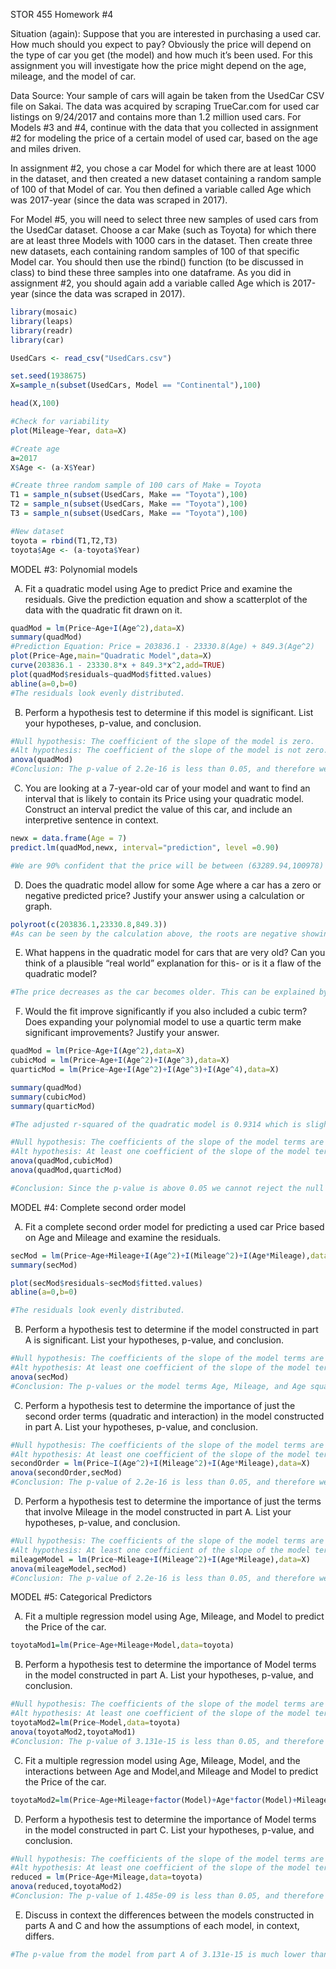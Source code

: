 STOR 455 Homework #4

Situation (again): Suppose that you are interested in purchasing a used car. How much should you expect to pay? Obviously the price will depend on the type of car you get (the model) and how much it’s been used. For this assignment you will investigate how the price might depend on the age, mileage, and the model of car.

Data Source: Your sample of cars will again be taken from the UsedCar CSV file on Sakai. The data was acquired by scraping TrueCar.com for used car listings on 9/24/2017 and contains more than 1.2 million used cars. For Models #3 and #4, continue with the data that you collected in assignment #2 for modeling the price of a certain model of used car, based on the age and miles driven.

In assignment #2, you chose a car Model for which there are at least 1000 in the dataset, and then created a new dataset containing a random sample of 100 of that Model of car. You then defined a variable called Age which was 2017-year (since the data was scraped in 2017).

For Model #5, you will need to select three new samples of used cars from the UsedCar dataset. Choose a car Make (such as Toyota) for which there are at least three Models with 1000 cars in the dataset. Then create three new datasets, each containing random samples of 100 of that specific Model car. You should then use the rbind() function (to be discussed in class) to bind these three samples into one dataframe. As you did in assignment #2, you should again add a variable called Age which is 2017-year (since the data was scraped in 2017).
```r
library(mosaic)
library(leaps)
library(readr)
library(car)

UsedCars <- read_csv("UsedCars.csv")

set.seed(1938675)
X=sample_n(subset(UsedCars, Model == "Continental"),100)

head(X,100)

#Check for variability
plot(Mileage~Year, data=X)

#Create age
a=2017
X$Age <- (a-X$Year)

#Create three random sample of 100 cars of Make = Toyota
T1 = sample_n(subset(UsedCars, Make == "Toyota"),100)
T2 = sample_n(subset(UsedCars, Make == "Toyota"),100)
T3 = sample_n(subset(UsedCars, Make == "Toyota"),100)

#New dataset
toyota = rbind(T1,T2,T3)
toyota$Age <- (a-toyota$Year)
```
MODEL #3: Polynomial models

A) Fit a quadratic model using Age to predict Price and examine the residuals. Give the prediction equation and show a scatterplot of the data with the quadratic fit drawn on it.
```r
quadMod = lm(Price~Age+I(Age^2),data=X)
summary(quadMod)
#Prediction Equation: Price = 203836.1 - 23330.8(Age) + 849.3(Age^2)
plot(Price~Age,main="Quadratic Model",data=X)
curve(203836.1 - 23330.8*x + 849.3*x^2,add=TRUE)
plot(quadMod$residuals~quadMod$fitted.values)
abline(a=0,b=0)
#The residuals look evenly distributed.
```
B) Perform a hypothesis test to determine if this model is significant. List your hypotheses, p-value, and conclusion.
```r
#Null hypothesis: The coefficient of the slope of the model is zero.
#Alt hypothesis: The coefficient of the slope of the model is not zero.
anova(quadMod)
#Conclusion: The p-value of 2.2e-16 is less than 0.05, and therefore we can reject the null hypothesis.
```
C) You are looking at a 7-year-old car of your model and want to find an interval that is likely to contain its Price using your quadratic model. Construct an interval predict the value of this car, and include an interpretive sentence in context.
```r
newx = data.frame(Age = 7)
predict.lm(quadMod,newx, interval="prediction", level =0.90)

#We are 90% confident that the price will be between (63289.94,100978) when a car of age 7 and model "Continental" is chosen.
```
D) Does the quadratic model allow for some Age where a car has a zero or negative predicted price? Justify your answer using a calculation or graph.
```r
polyroot(c(203836.1,23330.8,849.3))
#As can be seen by the calculation above, the roots are negative showing that the model does allow for negative prices. However, this is not a good representation of the model in real life, as a car with an age of zero or below cannot exist.
```
E) What happens in the quadratic model for cars that are very old? Can you think of a plausible “real world” explanation for this- or is it a flaw of the quadratic model?
```r
#The price decreases as the car becomes older. This can be explained by the fact that people are not willing to pay as much for a car that has been used for a longer time.
```
F) Would the fit improve significantly if you also included a cubic term? Does expanding your polynomial model to use a quartic term make significant improvements? Justify your answer.
```r
quadMod = lm(Price~Age+I(Age^2),data=X)
cubicMod = lm(Price~Age+I(Age^2)+I(Age^3),data=X)
quarticMod = lm(Price~Age+I(Age^2)+I(Age^3)+I(Age^4),data=X)

summary(quadMod)
summary(cubicMod)
summary(quarticMod)

#The adjusted r-squared of the quadratic model is 0.9314 which is slightly higher than the adjusted r-squared of 0.9309 the cubic model, suggesting that the quadratic model is a better fit. The quartic model's adjusted r-squared is 0.9311, which is higher than the cubic model, but still lower than the quadratic model, suggesting that there is not a significant enough difference for it to be a better model.

#Null hypothesis: The coefficients of the slope of the model terms are zero.
#Alt hypothesis: At least one coefficient of the slope of the model terms is not zero.
anova(quadMod,cubicMod)
anova(quadMod,quarticMod)

#Conclusion: Since the p-value is above 0.05 we cannot reject the null hypothesis.
```
MODEL #4: Complete second order model

A) Fit a complete second order model for predicting a used car Price based on Age and Mileage and examine the residuals.
```r
secMod = lm(Price~Age+Mileage+I(Age^2)+I(Mileage^2)+I(Age*Mileage),data=X)
summary(secMod)

plot(secMod$residuals~secMod$fitted.values)
abline(a=0,b=0)

#The residuals look evenly distributed.
```
B) Perform a hypothesis test to determine if the model constructed in part A is significant. List your hypotheses, p-value, and conclusion.
```r
#Null hypothesis: The coefficients of the slope of the model terms are zero.
#Alt hypothesis: At least one coefficient of the slope of the model terms is not zero.
anova(secMod)
#Conclusion: The p-values or the model terms Age, Mileage, and Age squared are less than 0.05, but the ones of mileage squared and the interaction of mileage and age are greater than 0.05 and therefore we cannot reject the null hypothesis.
```

C) Perform a hypothesis test to determine the importance of just the second order terms (quadratic and interaction) in the model constructed in part A. List your hypotheses, p-value, and conclusion.
```r
#Null hypothesis: The coefficients of the slope of the model terms are zero.
#Alt hypothesis: At least one coefficient of the slope of the model terms is not zero.
secondOrder = lm(Price~I(Age^2)+I(Mileage^2)+I(Age*Mileage),data=X)
anova(secondOrder,secMod)
#Conclusion: The p-value of 2.2e-16 is less than 0.05, and therefore we can reject the null hypothesis.
```
D) Perform a hypothesis test to determine the importance of just the terms that involve Mileage in the model constructed in part A. List your hypotheses, p-value, and conclusion.
```r
#Null hypothesis: The coefficients of the slope of the model terms are zero.
#Alt hypothesis: At least one coefficient of the slope of the model terms is not zero.
mileageModel = lm(Price~Mileage+I(Mileage^2)+I(Age*Mileage),data=X)
anova(mileageModel,secMod)
#Conclusion: The p-value of 2.2e-16 is less than 0.05, and therefore we can reject the null hypothesis.
```
MODEL #5: Categorical Predictors

A) Fit a multiple regression model using Age, Mileage, and Model to predict the Price of the car.

```r
toyotaMod1=lm(Price~Age+Mileage+Model,data=toyota)
```


B) Perform a hypothesis test to determine the importance of Model terms in the model constructed in part A. List your hypotheses, p-value, and conclusion.
```r
#Null hypothesis: The coefficients of the slope of the model terms are zero.
#Alt hypothesis: At least one coefficient of the slope of the model terms is not zero.
toyotaMod2=lm(Price~Model,data=toyota)
anova(toyotaMod2,toyotaMod1)
#Conclusion: The p-value of 3.131e-15 is less than 0.05, and therefore we can reject the null hypothesis.
```
C) Fit a multiple regression model using Age, Mileage, Model, and the interactions between Age and Model,and Mileage and Model to predict the Price of the car.
```r
toyotaMod2=lm(Price~Age+Mileage+factor(Model)+Age*factor(Model)+Mileage*factor(Model),data=toyota)
```
D) Perform a hypothesis test to determine the importance of Model terms in the model constructed in part C. List your hypotheses, p-value, and conclusion.
```r
#Null hypothesis: The coefficients of the slope of the model terms are zero.
#Alt hypothesis: At least one coefficient of the slope of the model terms is not zero.
reduced = lm(Price~Age+Mileage,data=toyota)
anova(reduced,toyotaMod2)
#Conclusion: The p-value of 1.485e-09 is less than 0.05, and therefore we can reject the null hypothesis.
```
E) Discuss in context the differences between the models constructed in parts A and C and how the assumptions of each model, in context, differs.
```r
#The p-value from the model from part A of 3.131e-15 is much lower than the p-value from the model in part C of 1.485e-09, showing that leaving out the interactions between Age and Model and Mileage and Model causes a better model. This wouldn't be what I would expect because in the real world I would expect the interactions between Age and Model and Mileage and Model to be significant because a certain model will have better mileage and will have different levels of price differences in age difference. This may be because of the model of the car I chose, as a Toyota is a very commonly used model of a car by a wide range of people.
```

